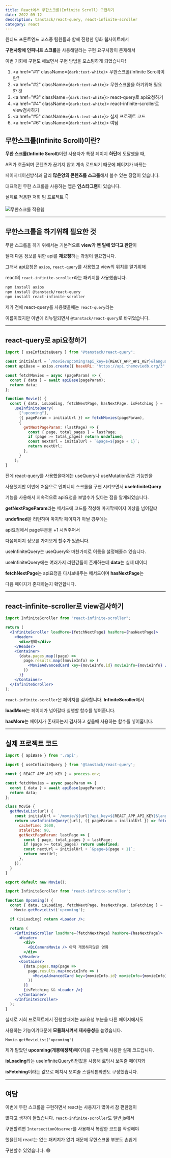 ---
title: React에서 무한스크롤(Infinite Scroll) 구현하기
date: 2022-09-12
description: tanstack/react-query, react-infinite-scroller
category: react
---

원티드 프론트엔드 코스중 팀원들과 함께 진행한 영화 웹사이트에서

<b>구현사항에 인피니트 스크롤</b>을 사용해달라는 구현 요구사항이 존재해서

이번 기회에 구현도 해보면서 구현 방법을 포스팅하게 되었습니다!

1. <a href="#1" className={`dark:text-white`}>
     무한스크롤(Infinite Scroll)이란?
   </a>
2. <a href="#2" className={`dark:text-white`}>
     무한스크롤을 하기위해 필요한 것
   </a>
3. <a href="#3" className={`dark:text-white`}>
     react-query로 api요청하기
   </a>
4. <a href="#4" className={`dark:text-white`}>
     react-infinite-scroller로 view검사하기
   </a>
5. <a href="#5" className={`dark:text-white`}>
     실제 프로젝트 코드
   </a>
6. <a href="#6" className={`dark:text-white`}>
     여담
   </a>

<h2 id="1" className={`dark:text-white`}>
  무한스크롤(Infinite Scroll)이란?
</h2>

<b>무한 스크롤(Infinite Scroll)</b>이란 사용자가 특정 페이지 <b>하단</b>에 도달했을
때,

API가 호출되며 콘텐츠가 끊기지 않고 계속 로드되기 때문에 페이지가 바뀌는

페이지네이션방식과 달리 <b>많은양의 콘텐츠를 스크롤</b>해서 볼수 있는 장점이 있습니다.

대표적인 무한 스크롤을 사용하는 앱은 <b>인스타그램</b>이 있습니다.

실제로 적용한 저희 팀 프로젝트 👇

![무한스크롤 적용웹](https://user-images.githubusercontent.com/75124028/189596467-702d5972-cbbd-4537-8e26-3733b67dc5e6.gif)

---

<h2 id="2" className={`dark:text-white`}>
  무한스크롤을 하기위해 필요한 것
</h2>

무한 스크롤을 하기 위해서는 기본적으로 <b>view가 맨 밑에 있다고 판단</b>이

될때 다음 정보를 위한 api를 <b>재요청</b>하는 과정이 필요합니다.

그래서 api요청은 `axios`, `react-query`를 사용했고 view의 위치를 알기위해

react의 `react-infinite-scroller`라는 패키지를 사용했습니다.

```bash
npm install axios
npm install @tanstack/react-query
npm install react-infinite-scroller
```

제가 전에 react-query를 사용했을때는 `react-query`라는

이름이였지만 이번에 리뉴얼되면서 `@tanstack/react-query`로 바뀌었습니다.

---

<h2 id="3" className={`dark:text-white`}>
  react-query로 api요청하기
</h2>

```js
import { useInfiniteQuery } from "@tanstack/react-query";

const initialUrl = `/movie/upcoming?api_key=${REACT_APP_API_KEY}&language=ko-KR`;
const apiBase = axios.create({ baseURL: "https://api.themoviedb.org/3" });

const fetchMovies = async (pageParam) => {
  const { data } = await apiBase(pageParam);
  return data;
};

function Movie() {
  const { data, isLoading, fetchNextPage, hasNextPage, isFetching } =
    useInfiniteQuery(
      ["upcoming"],
      ({ pageParam = initialUrl }) => fetchMovies(pageParam),
      {
        getNextPageParam: (lastPage) => {
          const { page, total_pages } = lastPage;
          if (page >= total_pages) return undefined;
          const nextUrl = initialUrl + `&page=${page + 1}`;
          return nextUrl;
        },
      }
    );
}
```

전에 react-query를 사용했을때에는 useQuery나 useMutation같은 기능만을

사용했지만 이번에 처음으로 인피니티 스크롤을 구현 시켜보면서 <b>useInfiniteQuery</b>

기능을 사용해서 지속적으로 api요청을 보낼수가 있다는 점을 알게되었습니다.

<b>getNextPageParam</b>라는 메서드에 코드를 작성해 마지막페이지 이상을 넘어갈떄

<b>undefined</b>을 리턴하며 마지막 페이지가 아닐 경우에는

api요청에서 page부분을 +1 시켜주어서

다음페이지 정보를 가져오게 할수가 있습니다.

useInfiniteQuery는 useQuery와 마찬가지로 이름을 설정해줄수 있습니다.

useInfiniteQuery에는 여러가지 리턴값들이 존재하는데 <b>data</b>는 실제 데이터

<b>fetchNextPage</b>는 api요청을 다시보내주는 메서드이며 <b>hasNextPage</b>는

다음 페이지가 존재하는지 확인합니다.

---

<h2 id="4" className={`dark:text-white`}>
  react-infinite-scroller로 view검사하기
</h2>

```jsx
import InfiniteScroller from "react-infinite-scroller";

return (
  <InfiniteScroller loadMore={fetchNextPage} hasMore={hasNextPage}>
    <Header>
      <div>영화</div>
    </Header>
    <Container>
      {data.pages.map((page) =>
        page.results.map((movieInfo) => (
          <MovieAdvancedCard key={movieInfo.id} movieInfo={movieInfo} />
        ))
      )}
    </Container>
  </InfiniteScroller>
);
```

`react-infinite-scroller`은 페이지를 검사합니다. <b>InfiniteScroller</b>에서

<b>loadMore</b>는 페이지가 넘어갈때 실행할 함수를 넣어줍니다.

<b>hasMore</b>는 페이지가 존재하는지 검사하고 싶을때 사용하는 함수를 넣어줍니다.

---

<h2 id="5" className={`dark:text-white`}>
  실제 프로젝트 코드
</h2>

```js:api/movie.js
import { apiBase } from './api';

import { useInfiniteQuery } from '@tanstack/react-query';

const { REACT_APP_API_KEY } = process.env;

const fetchMovies = async pageParam => {
  const { data } = await apiBase(pageParam);
  return data;
};

class Movie {
  getMovieList(url) {
    const initialUrl = `/movie/${url}?api_key=${REACT_APP_API_KEY}&language=ko-KR`;
    return useInfiniteQuery([url], ({ pageParam = initialUrl }) => fetchMovies(pageParam), {
      cacheTime: 3600,
      staleTime: 90,
      getNextPageParam: lastPage => {
        const { page, total_pages } = lastPage;
        if (page >= total_pages) return undefined;
        const nextUrl = initialUrl + `&page=${page + 1}`;
        return nextUrl;
      },
    });
  }
}

export default new Movie();
```

```jsx:pages/Upcoming.jsx
import InfiniteScroller from 'react-infinite-scroller';

function Upcoming() {
  const { data, isLoading, fetchNextPage, hasNextPage, isFetching } =
    Movie.getMovieList('upcoming');

  if (isLoading) return <Loader />;

  return (
    <InfiniteScroller loadMore={fetchNextPage} hasMore={hasNextPage}>
      <Header>
        <div>
          <BiCameraMovie /> 아직 개봉하지않은 영화
        </div>
      </Header>
      <Container>
        {data.pages.map(page =>
          page.results.map(movieInfo => (
            <MovieAdvancedCard key={movieInfo.id} movieInfo={movieInfo} />
          ))
        )}
        {isFetching && <Loader />}
      </Container>
    </InfiniteScroller>
  );
}
```

실제로 저희 프로젝트에서 진행할때에는 api요청 부분을 다른 페이지에서도

사용하는 기능이기때문에 <b>모듈화시켜서 재사용성</b>을 높였습니다.

`Movie.getMovieList('upcoming')`

제가 맡았던 <b>upcoming(개봉예정작)</b>페이지를 구현할때 사용한 실제 코드입니다.

<b>isLoading</b>라는 useInfiniteQuery리턴값을 사용해 로딩시 보여줄 페이지와

<b>isFetching</b>이라는 값으로 페치시 보여줄 스켈레톤화면도 구성했습니다.

---

<h2 id="6" className={`dark:text-white`}>
  여담
</h2>

이번에 무한 스크롤을 구현하면서 react는 사용자가 많아서 참 편한점이

많다고 생각이 들었습니다. `react-infinite-scroller`도 일반 js에서

구현할려면 `IntersectionObserver`를 사용해서 복잡한 코드를 작성해야

했을텐데 react는 없는 패키지가 없기 때문에 무한스크롤 부분도 손쉽게

구현할수 있었습니다. 😅
